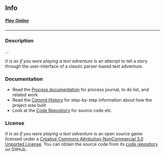## Info

[comment]: <> (   ![](images/it-is-as-if-you-were-playing-a-text-adventure-banner.png)   )

##### [Play Online](https://www.pippinbarr.com/it-is-as-if-you-were-playing-a-text-adventure)

---

### Description

*...*

*It is as if you were playing a text adventure* is an attempt to tell a story through the user-interface of a classic parser-based text adventure.

### Documentation

* Read the [Process documentation](../process/) for process journal, to do list, and related work
* Read the [Commit History](https://github.com/pippinbarr/it-is-as-if-you-were-playing-a-text-adventure/commits/main) for step-by-step information about how the project was built
* Look at the [Code Repository](https://github.com/pippinbarr/it-is-as-if-you-were-playing-a-text-adventure) for source code etc.

### License

*It is as if you were playing a text adventure* is an open source game licensed under a [Creative Commons Attribution-NonCommercial 3.0 Unported License](http://creativecommons.org/licenses/by-nc/3.0/). You can obtain the source code from its [code repository](https://github.com/pippinbarr/it-is-as-if-you-were-playing-a-text-adventure) on GitHub.
